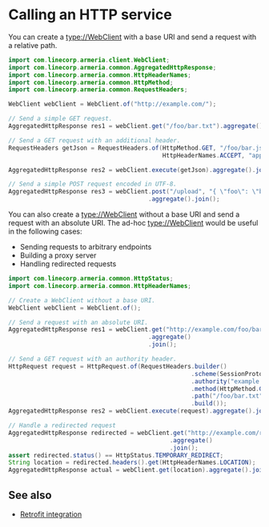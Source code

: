 # Calling an HTTP service

You can create a <type://WebClient> with a base URI and send a request with a relative path.

```java
import com.linecorp.armeria.client.WebClient;
import com.linecorp.armeria.common.AggregatedHttpResponse;
import com.linecorp.armeria.common.HttpHeaderNames;
import com.linecorp.armeria.common.HttpMethod;
import com.linecorp.armeria.common.RequestHeaders;

WebClient webClient = WebClient.of("http://example.com/");

// Send a simple GET request.
AggregatedHttpResponse res1 = webClient.get("/foo/bar.txt").aggregate().join();

// Send a GET request with an additional header.
RequestHeaders getJson = RequestHeaders.of(HttpMethod.GET, "/foo/bar.json",
                                           HttpHeaderNames.ACCEPT, "application/json");

AggregatedHttpResponse res2 = webClient.execute(getJson).aggregate().join();

// Send a simple POST request encoded in UTF-8.
AggregatedHttpResponse res3 = webClient.post("/upload", "{ \"foo\": \"bar\" }")
                                       .aggregate().join();
```

You can also create a <type://WebClient> without a base URI and send a request with an absolute URI.
The ad-hoc <type://WebClient> would be useful in the following cases:

- Sending requests to arbitrary endpoints
- Building a proxy server
- Handling redirected requests

```java
import com.linecorp.armeria.common.HttpStatus;
import com.linecorp.armeria.common.HttpHeaderNames;

// Create a WebClient without a base URI.
WebClient webClient = WebClient.of();

// Send a request with an absolute URI.
AggregatedHttpResponse res1 = webClient.get("http://example.com/foo/bar.txt")
                                       .aggregate()
                                       .join();

// Send a GET request with an authority header.
HttpRequest request = HttpRequest.of(RequestHeaders.builder()
                                                   .scheme(SessionProtocol.HTTP)
                                                   .authority("example.com")
                                                   .method(HttpMethod.GET)
                                                   .path("/foo/bar.txt")
                                                   .build());
AggregatedHttpResponse res2 = webClient.execute(request).aggregate().join();

// Handle a redirected request
AggregatedHttpResponse redirected = webClient.get("http://example.com/redirect")
                                             .aggregate()
                                             .join();
assert redirected.status() == HttpStatus.TEMPORARY_REDIRECT;
String location = redirected.headers().get(HttpHeaderNames.LOCATION);
AggregatedHttpResponse actual = webClient.get(location).aggregate().join();
```

## See also
- [Retrofit integration](/docs/client-retrofit)


